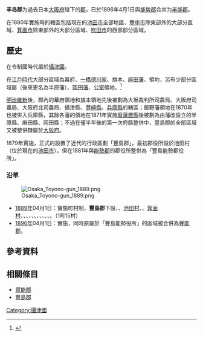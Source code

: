 {{日本郡 (廢除)
| 郡 = 丰岛郡
| 日文原名 = 豊島郡
| 平假名 = てしまぐん
| 羅馬字拼音 = Teshima-gun
| 地圖=[[File:Osaka_Teshima-gun.png|250px]]
| 廢除時間 = 1896年4月1日
| 廢除理由 = 合并
| 廢除時處置 = '''丰岛郡'''、[[能势郡|能势郡]] → [[丰能郡|丰能郡]]
| 現在郡 = 
| 都道府縣 = 大阪府
| 編號 = 
| 町 = 1
| 村 = 15
| 經度 = 
| 緯度 = 
| 註記 = 
|}}
'''丰岛郡'''为過去日本[[大阪府|大阪府]]辖下的[[郡_(日本)|郡]]，已於1896年4月1日與[[能势郡|能势郡]]合并为[[丰能郡|丰能郡]]。

在1880年實施{{tsl|ja|郡区町村編制法|郡區町村編制法}}時的轄區包括現在的[[池田市|池田市]]全部地區、[[豐中市|豐中市]]除東部外的大部分區域、[[箕面市|箕面市]]除東部外的大部分區域、[[吹田市|吹田市]]的西部部分區域。

== 歷史 ==

在令制國時代屬於[[攝津國|攝津國]]。

在[[江戶時代|江戶時代]]大部分區域為幕府、[[一橋德川家|一橋德川家]]、旗本、[[麻田藩|麻田藩]]、{{Tsl|ja|飯野藩}}領地，另有少部分區域屬{{Tsl|ja|岡部藩}}（後來更名為半原藩）、[[岡田藩|岡田藩]]、[[公家|公家]]領地。<ref>{{Cite web| url=http://www.rekihaku.ac.jp/up-cgi/login.pl?p=param/kyud/db_param| title=舊高舊領取調帳資料庫檢索| publisher=[[國立歷史民俗博物館|國立歷史民俗博物館]]| language=ja| accessdate=2020-09-19| archive-date=2020-08-25| archive-url=https://web.archive.org/web/20200825042351/http://www.rekihaku.ac.jp/up-cgi/login.pl?p=param%2Fkyud%2Fdb_param| dead-url=yes}}</ref>

[[明治維新|明治維新]]後，郡內的幕府領地和旗本領地先後被劃為大坂裁判所司農局、大阪府司農局、大阪府北司農局、攝津縣、[[豐崎縣|豐崎縣]]、[[兵庫縣|兵庫縣]]的轄區；飯野藩領地在1870年也被併入兵庫縣，其餘各藩的領地在1871年實施[[廢藩置縣|廢藩置縣]]後被劃為由藩改設立的半原縣、麻田縣、岡田縣；不過在僅半年後的第一次府縣整併中，豐島郡的全部區域又被整併隸屬於[[大阪府|大阪府]]。

1879年實施{{Tsl|ja|郡区町村編制法|郡區町村編製法}}，正式的設置了近代的行政區劃「豐島郡」，最初郡役所設於池田村（位於現在的[[池田市|池田市]]），但在1881年與[[能勢郡|能勢郡]]的郡役所整併為「豐島能勢郡役所」。

===沿革===

[[File:Osaka_Toyono-gun_1889.png|right]]

* [[1889年|1889年]]04月1日：實施町村制，'''豐島郡'''下設{{Tsl|ja|止々呂美|止止呂美|止止呂美村}}、{{Tsl|ja|細河村}}、[[池田市|池田村]]、{{Tsl|ja|秦野村}}、[[箕面市|箕面村]]、{{Tsl|ja|萱野村 (大阪府)|萱野村 (大阪府)|萱野村}}、{{Tsl|ja|北豊島村|北豐島村}}、{{Tsl|ja|麻田村}}、{{Tsl|ja|豊中町 (大阪府)|豐中町 (大阪府)|豐中村}}、{{Tsl|ja|桜井谷村|櫻井谷村}}、{{Tsl|ja|熊野田村}}、{{Tsl|ja|中豊島村|中豐島村}}、{{Tsl|ja|南豊島村|南豐島村}}、{{Tsl|ja|庄内 (豊中市)|庄內 (豐中市)|-{庄}-內村}}、{{Tsl|ja|小曽根村|小曾根村}}、{{Tsl|ja|豊津村 (大阪府)|豐津村 (大阪府)|豐津村}}。（1町15村）
* [[1896年|1896年]]04月1日：實施{{tsl|ja|郡制}}，同時原屬於「豐島能勢役所」的區域被合併為[[豐能郡|豐能郡]]。

== 參考資料 ==
{{Reflist}}

== 相關條目 ==
* [[豐能郡|豐能郡]]
* [[豐島郡|豐島郡]]

{{畿內五國的郡}}
{{大阪府}}

[[Category:攝津國|Category:攝津國]]